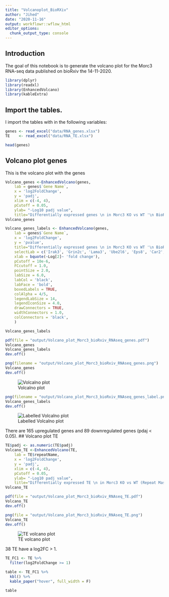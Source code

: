 ```yaml
---
title: "Volcanoplot_BioRXiv"
author: "Jihed"
date: "2020-11-16"
output: workflowr::wflow_html
editor_options:
  chunk_output_type: console
---
```


## Introduction

The goal of this notebook is to generate the volcano plot for the Morc3 RNA-seq data published on bioRxiv the 14-11-2020.

```r

library(dplyr)
library(readxl)
library(EnhancedVolcano)
library(kableExtra)
```

## Import the tables.

I import the tables with in the following variables:

```r

genes <- read_excel("data/RNA_genes.xlsx")
TE    <- read_excel("data/RNA_TE.xlsx")
```

```r
head(genes)
```

## Volcano plot genes

This is the volcano plot with the genes

```r
Volcano_genes <-EnhancedVolcano(genes,
    lab = genes$`Gene Name`,
    x = 'log2FoldChange',
    y = 'padj',
    xlim = c(-4, 4),
    pCutoff = 0.05,
    ylab= "-Log10 padj value",
    title="Differentially expressed genes \n in Morc3 KO vs WT '\n BioRXiv 2020")
Volcano_genes
```

```r

Volcano_genes_labels <- EnhancedVolcano(genes,
    lab = genes$`Gene Name`,
    x = 'log2FoldChange',
    y = 'pvalue',
    title="Differentially expressed genes \n in Morc3 KO vs WT '\n BioRXiv 2020",
    selectLab = c('Irak3', 'Grin2c', 'Lama3', 'Ube2l6', 'Eps8', 'Car2', 'Morc3', 'Rhox5', 'Odf2l'),
    xlab = bquote(~Log[2]~ 'fold change'),
    pCutoff = 10e-6,
    FCcutoff = 1.0,
    pointSize = 2.0,
    labSize = 6.0,
    labCol = 'black',
    labFace = 'bold',
    boxedLabels = TRUE,
    colAlpha = 4/5,
    legendLabSize = 14,
    legendIconSize = 4.0,
    drawConnectors = TRUE,
    widthConnectors = 1.0,
    colConnectors = 'black',
    )

Volcano_genes_labels
```

```r
pdf(file = "output/Volcano_plot_Morc3_bioRxiv_RNAseq_genes.pdf")
Volcano_genes
Volcano_genes_labels
dev.off()
```

```r
png(filename = "output/Volcano_plot_Morc3_bioRxiv_RNAseq_genes.png")
Volcano_genes
dev.off()
```

![Volcalno plot](../output/Volcano_plot_Morc3_bioRxiv_RNAseq_genes.png)

```r
png(filename = "output/Volcano_plot_Morc3_bioRxiv_RNAseq_genes_label.png")
Volcano_genes_labels
dev.off()

```

![Labelled Volcalno plot](../output/Volcano_plot_Morc3_bioRxiv_RNAseq_genes_label.png)

There are 165 upregulated genes and 89 downregulated genes (pdaj \< 0.05). \#\# Volcano plot TE

```r

TE$padj <- as.numeric(TE$padj)
Volcano_TE <-EnhancedVolcano(TE,
    lab = TE$repeatName,
    x = 'log2FoldChange',
    y = 'padj',
    xlim = c(-4, 4),
    pCutoff = 0.05,
    ylab= "-Log10 padj value",
    title="Differentially expressed TE \n in Morc3 KO vs WT (Repeat Masker mm10) '\n BioRXiv 2020")
Volcano_TE
```

```r
pdf(file = "output/Volcano_plot_Morc3_bioRxiv_RNAseq_TE.pdf")
Volcano_TE
dev.off()
```

```r
png(file = "output/Volcano_plot_Morc3_bioRxiv_RNAseq_TE.png")
Volcano_TE
dev.off()
```

![TE volcano plot](../output/Volcano_plot_Morc3_bioRxiv_RNAseq_TE.png)

38 TE have a log2FC \> 1.

```r
TE_FC1 <- TE %>%
  filter(log2FoldChange >= 1)
```

```r
table <- TE_FC1 %>%
  kbl() %>%
  kable_paper("hover", full_width = F)

table
```
